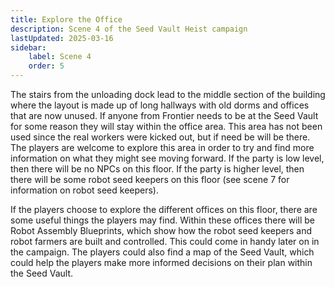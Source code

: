 ```yaml
---
title: Explore the Office
description: Scene 4 of the Seed Vault Heist campaign
lastUpdated: 2025-03-16
sidebar:
    label: Scene 4
    order: 5
---
```


The stairs from the unloading dock lead to the middle section of the building where the layout is made up of long hallways with old dorms and offices that are now unused. If anyone from Frontier needs to be at the Seed Vault for some reason they will stay within the office area. This area has not been used since the real workers were kicked out, but if need be will be there. The players are welcome to explore this area in order to try and find more information on what they might see moving forward. If the party is low level, then there will be no NPCs on this floor. If the party is higher level, then there will be some robot seed keepers on this floor  (see scene 7 for information on robot seed keepers).

If the players choose to explore the different offices on this floor, there are some useful things the players may find. Within these offices there will be Robot Assembly Blueprints, which show how the robot seed keepers and robot farmers are built and controlled. This could come in handy later on in the campaign. The players could also find a map of the Seed Vault, which could help the players make more informed decisions on their plan within the Seed Vault.


